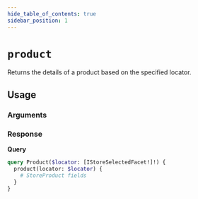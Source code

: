 ```yaml
---
hide_table_of_contents: true
sidebar_position: 1
---
```



# `product`

Returns the details of a product based on the specified locator.

<div className="grid grid-cols-2 gap-20">

<div>

## Usage

### Arguments

<PropsComponent
      name="locator"
      type="IStoreSelectedFacet"
      description="An array of selected search facets."
      required="true"
    />

<PropsComponent
      name="key"
      type="String"
      description="ISelectedStoreFacet property. To query information of a product by its SKU ID, use key:'id'."
      required="true"
    />

<PropsComponent
      name="value"
      type="String"
      description="ISelectedStoreFacet property. To query information of a product that has SKU ID 123, use value:'123'."
      required="true"
    />

### Response

<PropsComponent
      name="StoreProduct"
      type="StoreProduct"
      description="Product information."
    />

</div>
<div>


**Query**

```graphql
query Product($locator: [IStoreSelectedFacet!]!) {
  product(locator: $locator) {
    # StoreProduct fields
  }
}
```
</div>
</div>
